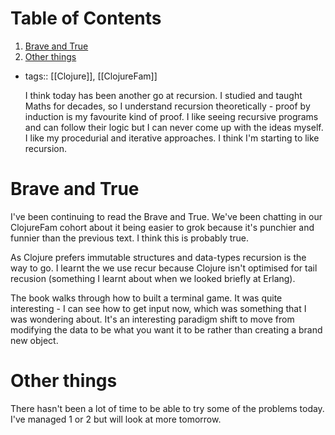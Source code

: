 
# Table of Contents

1.  [Brave and True](#orgec7aa2d)
2.  [Other things](#org0fdaa40)

-   tags:: [[Clojure]], [[ClojureFam]]
    
    I think today has been another go at recursion. I studied and taught Maths for decades, so I understand recursion theoretically - proof by induction is my favourite kind of proof. I like seeing recursive programs and can follow their logic but I can never come up with the ideas myself. I like my procedurial and iterative approaches. I think I'm starting to like recursion.


<a id="orgec7aa2d"></a>

# Brave and True

I've been continuing to read the Brave and True. We've been chatting in our ClojureFam cohort about it being easier to grok because it's punchier and funnier than the previous text. I think this is probably true.

As Clojure prefers immutable structures and data-types recursion is the way to go. I learnt the we use recur because Clojure isn't optimised for tail recusion (something I learnt about when we looked briefly at Erlang).

The book walks through how to built a terminal game. It was quite interesting - I can see how to get input now, which was something that I was wondering about. It's an interesting paradigm shift to move from modifying the data to be what you want it to be rather than creating a brand new object.


<a id="org0fdaa40"></a>

# Other things

There hasn't been a lot of time to be able to try some of the problems today. I've managed 1 or 2 but will look at more tomorrow.

